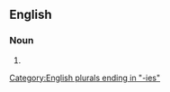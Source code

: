 ==English==

===Noun===
{{head|en|noun form}}

# {{plural of|lovely|lang=en}}

[[Category:English plurals ending in "-ies"]]